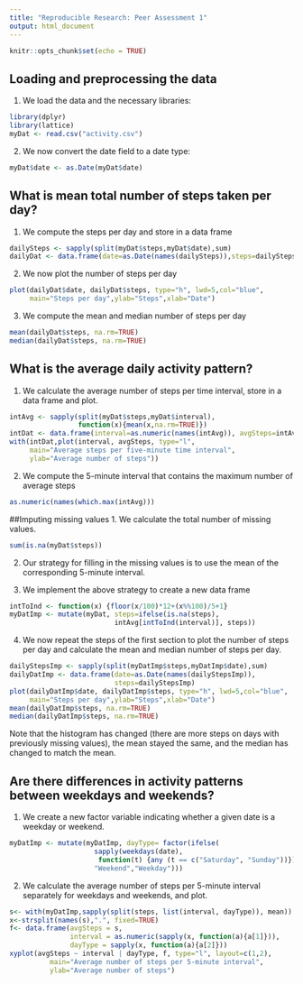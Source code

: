---
title: "Reproducible Research: Peer Assessment 1"
output: html_document
---

```{r setup, include=FALSE}
knitr::opts_chunk$set(echo = TRUE)
```

## Loading and preprocessing the data

1. We load the data and the necessary libraries:

```{r}
library(dplyr)
library(lattice)
myDat <- read.csv("activity.csv")
```

2. We now convert the date field to a date type:
```{r}
myDat$date <- as.Date(myDat$date)
```

## What is mean total number of steps taken per day?

1. We compute the steps per day and store in a data frame
```{r}
dailySteps <- sapply(split(myDat$steps,myDat$date),sum)
dailyDat <- data.frame(date=as.Date(names(dailySteps)),steps=dailySteps)
```

2. We now plot the number of steps per day
```{r}
plot(dailyDat$date, dailyDat$steps, type="h", lwd=5,col="blue",
     main="Steps per day",ylab="Steps",xlab="Date")
```

3. We compute the mean and median number of steps per day
```{r}
mean(dailyDat$steps, na.rm=TRUE)
median(dailyDat$steps, na.rm=TRUE)
```
## What is the average daily activity pattern?
1. We calculate the average number of steps per time interval, store in a data frame and plot.
```{r}
intAvg <- sapply(split(myDat$steps,myDat$interval),
                 function(x){mean(x,na.rm=TRUE)})
intDat <- data.frame(interval=as.numeric(names(intAvg)), avgSteps=intAvg)
with(intDat,plot(interval, avgSteps, type="l", 
     main="Average steps per five-minute time interval",
     ylab="Average number of steps"))
```

2. We compute the 5-minute interval that contains the maximum number of average steps
```{r}
as.numeric(names(which.max(intAvg)))
```
##Imputing missing values
1. We calculate the total number of missing values.
```{r}
sum(is.na(myDat$steps))
```

2. Our strategy for filling in the missing values is to use the mean of the corresponding 5-minute interval.

3. We implement the above strategy to create a new data frame
```{r}
intToInd <- function(x) {floor(x/100)*12+(x%%100)/5+1}
myDatImp <- mutate(myDat, steps=ifelse(is.na(steps), 
                          intAvg[intToInd(interval)], steps))
```

4. We now repeat the steps of the first section to plot the number of steps per day and calculate the mean and median number of steps per day.
```{r}
dailyStepsImp <- sapply(split(myDatImp$steps,myDatImp$date),sum)
dailyDatImp <- data.frame(date=as.Date(names(dailyStepsImp)),
                          steps=dailyStepsImp)
plot(dailyDatImp$date, dailyDatImp$steps, type="h", lwd=5,col="blue",
     main="Steps per day",ylab="Steps",xlab="Date")
mean(dailyDatImp$steps, na.rm=TRUE)
median(dailyDatImp$steps, na.rm=TRUE)
```

Note that the histogram has changed (there are more steps on days with previously missing values), the mean stayed the same, and the median has changed to match the mean.

## Are there differences in activity patterns between weekdays and weekends?

1. We create a new factor variable indicating whether a given date is a weekday or weekend.
```{r}
myDatImp <- mutate(myDatImp, dayType= factor(ifelse(
                     sapply(weekdays(date),
                      function(t) {any (t == c("Saturday", "Sunday"))}),
                     "Weekend","Weekday")))
```
2. We calculate the average number of steps per 5-minute interval separately for weekdays and weekends, and plot.
```{r}
s<- with(myDatImp,sapply(split(steps, list(interval, dayType)), mean))
x<-strsplit(names(s),".", fixed=TRUE)
f<- data.frame(avgSteps = s, 
               interval = as.numeric(sapply(x, function(a){a[1]})), 
               dayType = sapply(x, function(a){a[2]}))
xyplot(avgSteps ~ interval | dayType, f, type="l", layout=c(1,2), 
          main="Average number of steps per 5-minute interval",
          ylab="Average number of steps")
```
